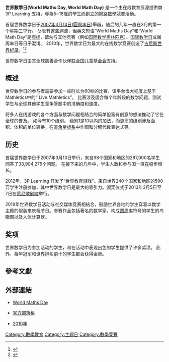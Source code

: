 {{Infobox recurring event
| name         = 世界数学日

| logo         = 
| logo_caption = 世界数学日

| genre        = 网络竞赛
| location     =
| years_active =
| first        = 2007年3月14日
| founder_name = 3P Learning
| last         = 2020年
| prev         = 
| next         = 2021年5月5日
| attendance   = 240个国家和地区的5,960,862名学生
| budget       =
| patron       = [[联合国儿童基金会|联合国儿童基金会]]
| organised    = 3P Learning
| website      = {{URL|http://www.worldmathsday.com}}
| footnotes    =
}}

'''世界數學日(World Maths Day, World Math Day)''' 是一个由在线教育资源提供商 3P Learning 支持，專為5~18歲的學生而創立的網路[[數學|數學]]競賽活動。

首届世界数学日于[[2007年|2007年]][[3月14日|3月14日]]([[圓周率日|圓周率日]])舉辦，随后的几年一直在3月的第一个星期三举行。 尽管有这些渊源，但英文短语“World Maths Day”和“World Math Day”是[[商标|商标]]，请勿与其他竞赛（例如[[国际数学奥林匹克|国际数学奥林匹克]]）、[[国际数学日|国际数学日]]或圓周率日等日子混淆。 2010年，世界数学日为最大的在线数学竞赛创造了[[吉尼斯世界纪录|吉尼斯世界纪录]]。<ref>{{cite web|url=http://community.guinnessworldrecords.com/_The-Largest-Online-Maths-Competition/blog/2335137/7691.html|title=The Largest Online Maths Competition|last=|first=|date=|website=|archiveurl=https://web.archive.org/web/20120307112042/http://community.guinnessworldrecords.com/_The-Largest-Online-Maths-Competition/blog/2335137/7691.html|archivedate=March 7, 2012|accessdate=March 22, 2012}}</ref><ref>{{cite web |url=http://www.express.co.uk/fun/top10facts/382049/Top-ten-facts-about-maths |title=Top ten facts about maths |newspaper=Express |date=March 6, 2013 |accessdate=January 16, 2014 |archive-date=2013-06-06 |archive-url=https://web.archive.org/web/20130606122436/http://www.express.co.uk/fun/top10facts/382049/Top-ten-facts-about-maths }}</ref>

世界数学日由其全球慈善合作伙伴[[联合国儿童基金会|联合国儿童基金会]]支持。

==概述==
世界数学日的参与者需要参加一些时长为60秒的比赛，该平台很大程度上基于Mathletics中的“ Live Mathletics”。 比赛涉及适合每个年龄段的数学问题，测试学生与全球其他学生竞争答题中的准确度和速度。

将多人在线游戏的各个方面与数学问题相结合的简单但富有创意的想法推动了它在全球的普及。 如今有10个级别。 级别1是10以内的加法，而更高的级别涉及面积、体积的单位转换，在[[直角坐标系|直角坐标系]]中作图和分解代数表达式等。

==历史==
首届世界数学日于2007年3月13日举行，来自98个国家和地区的287,000名学生回答了38,904,275个问题。 在接下来的几年中，学生人数和参与国一直在稳步增长。

2012年，3P Learning 开发了“世界教育游戏”。来自世界240个国家和地区的590万学生注册参加，其中世界数学日是最大的吸引力。颁奖仪式于2013年3月5日至7日在[[悉尼歌剧院|悉尼歌剧院]]举行。

2019年世界数学日活动与社交媒体竞赛相结合，鼓励世界各地的学生穿着以数学主题的服装来庆祝节日。参赛作品包括著名的数学家，构成[[圆周率|圆周率]]符号的学生的鸟瞰图以及人体计算器。

==奖项==
世界数学日为参加活动的学生，和在活动中表现出色的学生提供了许多奖项。 此外，每年冠军和世界排名前十的学生都会获得金牌。

==參考文獻==
<references/>

==外部連結==
* {{en}}[https://web.archive.org/web/20110925091442/http://www.worldmathsday.com/ World Maths Day]
* {{en}}[https://web.archive.org/web/20100206205631/http://blog.worldmathsday.com/?cat=1 官方部落格]
* {{en}}[https://web.archive.org/web/20100308102146/http://www.worldmathsday.com/2010/Default.aspx 2010年]

[[Category:數學教育|Category:數學教育]]
[[Category:主題日|Category:主題日]]
[[Category:數學竞賽|Category:數學竞賽]]